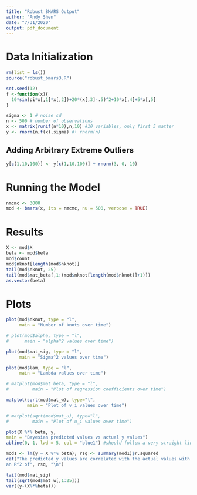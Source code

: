 ```yaml
---
title: "Robust BMARS Output"
author: "Andy Shen"
date: "7/31/2020"
output: pdf_document
---
```


# Data Initialization

```r
rm(list = ls())
source("robust_bmars3.R")
```



```r
set.seed(12)
f <-function(x){
  10*sin(pi*x[,1]*x[,2])+20*(x[,3]-.5)^2+10*x[,4]+5*x[,5]
}

sigma <- 1 # noise sd
n <- 500 # number of observations
x <- matrix(runif(n*10),n,10) #10 variables, only first 5 matter
y <- rnorm(n,f(x),sigma) #+ rnorm(n)
```

## Adding Arbitrary Extreme Outliers

```r
y[c(1,10,100)] <- y[c(1,10,100)] + rnorm(3, 0, 10)
```

\pagebreak

# Running the Model

```r
nmcmc <- 3000
mod <- bmars(x, its = nmcmc, nu = 500, verbose = TRUE)
```

# Results

```r
X <- mod$X
beta <- mod$beta
mod$count
mod$nknot[length(mod$nknot)]
tail(mod$nknot, 25)
tail(mod$mat_beta[,1:(mod$nknot[length(mod$nknot)]+1)])
as.vector(beta)
```

\pagebreak

# Plots

```r
plot(mod$nknot, type = "l",
     main = "Number of knots over time") 

# plot(mod$alpha, type = "l",
#      main = "alpha^2 values over time")

plot(mod$mat_sig, type = "l",
     main = "Sigma^2 values over time")

plot(mod$lam, type = "l",
     main = "Lambda values over time")

# matplot(mod$mat_beta, type = "l",
#         main = "Plot of regression coefficients over time")

matplot(sqrt(mod$mat_w), type="l",
        main = "Plot of v_i values over time")

# matplot(sqrt(mod$mat_u), type="l",
#         main = "Plot of u_i values over time")

plot(X %*% beta, y,
main = "Bayesian predicted values vs actual y values")
abline(0, 1, lwd = 5, col = "blue1") #should follow a very straight line

mod1 <- lm(y ~ X %*% beta); rsq <- summary(mod1)$r.squared
cat("The predicted y values are correlated with the actual values with 
an R^2 of", rsq, "\n")

```

```r
tail(mod$mat_sig)
tail(sqrt(mod$mat_w[,1:25]))
var((y-(X%*%beta)))
```

